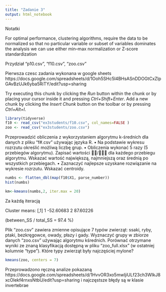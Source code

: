 ```yaml
---
title: "Zadanie 3"
output: html_notebook
---
```


Notatki

For optimal performance, clustering algorithms, require the data to be normalized so that
no particular variable or subset of variables dominates the analysis we can use either min–max normalization or Z-score standardization


Przydział
“p10.csv”, “f10.csv”, “zoo.csv”

Pierwsza czesc zadania wykonana w google sheets 
https://docs.google.com/spreadsheets/d/1Ooh5SHc5l4BHsASnDDOGtCxZlpGAvBzUJk6yba5RiTY/edit?usp=sharing



Try executing this chunk by clicking the *Run* button within the chunk or by placing your cursor inside it and pressing *Ctrl+Shift+Enter*. 
Add a new chunk by clicking the *Insert Chunk* button on the toolbar or by pressing *Ctrl+Alt+I*.




```r
library(tidyverse)
f10 <- read_csv("ex3students/f10.csv", col_names=FALSE )
zoo <- read_csv("ex3students/zoo.csv")

```
Przeprowadzić obliczenia z wykorzystaniem algorytmu k-średnich dla danych z pliku
“f#.csv” używając języka R.
• Na podstawie wykresu rozrzutu określić możliwą liczbę grup.
• Obliczenia wykonać 5 razy (5 przebiegów algorytmu). Zapisać wartości / dla
każdego przebiegu algorytmu. Wskazać wartość największą, najmniejszą oraz średnią
po wszystkich przebiegach.
• Zaznaczyć najlepsze uzyskane rozwiązanie na wykresie rozrzutu. Wskazać centroidy.


```r
numbs <- flatten_dbl(map(f10$X1, parse_number))
hist(numbs)
```



```r
km<-kmeans(numbs,2, iter.max = 20)


```

Za każdą iteracją 

Cluster means:
       [,1]
1 -52.60683
2  87.60226

 (between_SS / total_SS =  97.4 %) 




Plik “zoo.csv” zawiera zmienne opisujące 7 typów zwierząt: ssaki, ryby, ptaki, bezkręgowce,
owady, płazy i gady. Wyznaczyć grupy w zbiorze danych “zoo.csv” używając algorytmu kśrednich. Porównać otrzymane wyniki ze znaną klasyfikacją dostępną w pliku “zoo_full.xlsx” (w
ostatniej kolumnie “type”). Które typy zwierząt były najczęściej mylone? 

```r

kmeans(zoo, centers = 7)

```

Przeprowadzono ręczną analize  pokazaną https://docs.google.com/spreadsheets/d/1HvvOR3xo5mwljiULf23ch3WIkJ8xcOlekf4rnxsNtbU/edit?usp=sharing  i najczęstsze błędy są w klasie invertebrae
